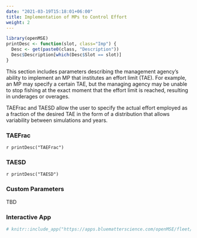 ```yaml
---
date: "2021-03-19T15:18:01+06:00"
title: Implementation of MPs to Control Effort
weight: 2
---
```


```r
library(openMSE)
printDesc <- function(slot, class="Imp") {
  Desc <- get(paste0(class, "Description"))
  Desc$Description[which(Desc$Slot == slot)]
}
```

This section includes parameters describing the management agency's ability to implement an MP that institutes an effort limit (TAE). For example, an MP may specify a certain TAE, but the managing agency may be unable to stop fishing at the exact moment that the effort limit is reached, resulting in underages or overages. 

TAEFrac and TAESD allow the user to specify the actual effort employed as a fraction of the desired TAE in the form of a distribution that allows variability between simulations and years. 

### TAEFrac
`r printDesc("TAEFrac")` 

### TAESD 
`r printDesc("TAESD")`
 

### Custom Parameters
TBD

### Interactive App 

```r
# knitr::include_app("https://apps.bluematterscience.com/openMSE/fleet/selectivity",height="1150px") 
```

